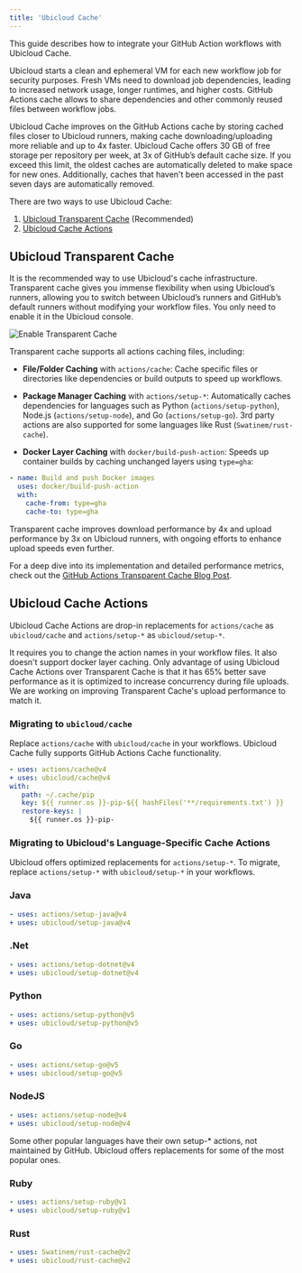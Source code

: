 ```yaml
---
title: 'Ubicloud Cache'
---
```


This guide describes how to integrate your GitHub Action workflows with Ubicloud Cache.

Ubicloud starts a clean and ephemeral VM for each new workflow job for security purposes. Fresh VMs need to download job dependencies, leading to increased network usage, longer runtimes, and higher costs. GitHub Actions cache allows to share dependencies and other commonly reused files between workflow jobs.

Ubicloud Cache improves on the GitHub Actions cache by storing cached files closer to Ubicloud runners, making cache downloading/uploading more reliable and up to 4x faster. Ubicloud Cache offers 30 GB of free storage per repository per week, at 3x of GitHub’s default cache size. If you exceed this limit, the oldest caches are automatically deleted to make space for new ones. Additionally, caches that haven't been accessed in the past seven days are automatically removed.

There are two ways to use Ubicloud Cache:

1. [Ubicloud Transparent Cache](#ubicloud-transparent-cache) (Recommended)
2. [Ubicloud Cache Actions](#ubicloud-cache-actions)

## Ubicloud Transparent Cache

It is the recommended way to use Ubicloud's cache infrastructure. Transparent cache gives you immense flexibility when using Ubicloud’s runners, allowing you to switch between Ubicloud’s runners and GitHub’s default runners without modifying your workflow files. You only need to enable it in the Ubicloud console.

![Enable Transparent Cache](/github-actions-integration/transparent-cache-enable-screenshot.png)

Transparent cache supports all actions caching files, including:

- **File/Folder Caching** with `actions/cache`: Cache specific files or directories like dependencies or build outputs to speed up workflows.

- **Package Manager Caching** with `actions/setup-*`: Automatically caches dependencies for languages such as Python (`actions/setup-python`), Node.js (`actions/setup-node`), and Go (`actions/setup-go`). 3rd party actions are also supported for some languages like Rust (`Swatinem/rust-cache`).

- **Docker Layer Caching** with `docker/build-push-action`: Speeds up container builds by caching unchanged layers using `type=gha`:

```yaml
- name: Build and push Docker images
  uses: docker/build-push-action
  with:
    cache-from: type=gha
    cache-to: type=gha
```

Transparent cache improves download performance by 4x and upload performance by 3x on Ubicloud runners, with ongoing efforts to enhance upload speeds even further. 

For a deep dive into its implementation and detailed performance metrics, check out the [GitHub Actions Transparent Cache Blog Post](https://www.ubicloud.com/blog/github-actions-transparent-cache).

## Ubicloud Cache Actions

Ubicloud Cache Actions are drop-in replacements for `actions/cache` as `ubicloud/cache` and `actions/setup-*` as `ubicloud/setup-*`. 

It requires you to change the action names in your workflow files. It also doesn't support docker layer caching. Only advantage of using Ubicloud Cache Actions over Transparent Cache is that it has 65% better save performance as it is optimized to increase concurrency during file uploads. We are working on improving Transparent Cache's upload performance to match it.

### Migrating to `ubicloud/cache`

Replace `actions/cache` with `ubicloud/cache` in your workflows. Ubicloud Cache fully supports GitHub Actions Cache functionality.


```yaml
- uses: actions/cache@v4
+ uses: ubicloud/cache@v4
with:
   path: ~/.cache/pip
   key: ${{ runner.os }}-pip-${{ hashFiles('**/requirements.txt') }}
   restore-keys: |
     ${{ runner.os }}-pip-
```

### Migrating to Ubicloud's Language-Specific Cache Actions

Ubicloud offers optimized replacements for `actions/setup-*`. To migrate, replace `actions/setup-*` with `ubicloud/setup-*` in your workflows.

### Java

```yaml
- uses: actions/setup-java@v4
+ uses: ubicloud/setup-java@v4
```

### .Net

```yaml
- uses: actions/setup-dotnet@v4
+ uses: ubicloud/setup-dotnet@v4
```

### Python

```yaml
- uses: actions/setup-python@v5
+ uses: ubicloud/setup-python@v5
```

### Go

```yaml
- uses: actions/setup-go@v5
+ uses: ubicloud/setup-go@v5
```

### NodeJS

```yaml
- uses: actions/setup-node@v4
+ uses: ubicloud/setup-node@v4
```

Some other popular languages have their own setup-* actions, not maintained by GitHub. Ubicloud offers replacements for some of the most popular ones.

### Ruby

```yaml
- uses: actions/setup-ruby@v1
+ uses: ubicloud/setup-ruby@v1
```

### Rust

```yaml
- uses: Swatinem/rust-cache@v2
+ uses: ubicloud/rust-cache@v2
```